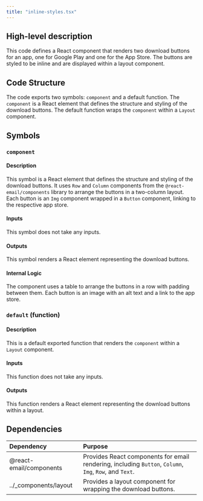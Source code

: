 ```yaml
---
title: "inline-styles.tsx"
---
```


## High-level description
This code defines a React component that renders two download buttons for an app, one for Google Play and one for the App Store. The buttons are styled to be inline and are displayed within a layout component.

## Code Structure
The code exports two symbols: `component` and a default function. The `component` is a React element that defines the structure and styling of the download buttons. The default function wraps the `component` within a `Layout` component.

## Symbols

### `component`
#### Description
This symbol is a React element that defines the structure and styling of the download buttons. It uses `Row` and `Column` components from the `@react-email/components` library to arrange the buttons in a two-column layout. Each button is an `Img` component wrapped in a `Button` component, linking to the respective app store.

#### Inputs
This symbol does not take any inputs.

#### Outputs
This symbol renders a React element representing the download buttons.

#### Internal Logic
The component uses a table to arrange the buttons in a row with padding between them. Each button is an image with an alt text and a link to the app store.

### `default` (function)
#### Description
This is a default exported function that renders the `component` within a `Layout` component.

#### Inputs
This function does not take any inputs.

#### Outputs
This function renders a React element representing the download buttons within a layout.

## Dependencies
| Dependency | Purpose |
|:-----------|:--------|
| @react-email/components | Provides React components for email rendering, including `Button`, `Column`, `Img`, `Row`, and `Text`. |
| ../_components/layout | Provides a layout component for wrapping the download buttons. |

